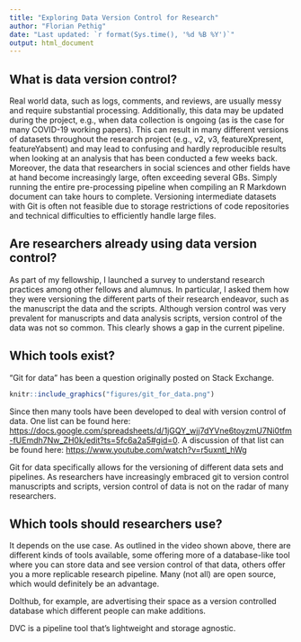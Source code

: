 ```yaml
---
title: "Exploring Data Version Control for Research"
author: "Florian Pethig"
date: "Last updated: `r format(Sys.time(), '%d %B %Y')`"
output: html_document
---
```


## What is data version control?

Real world data, such as logs, comments, and reviews, are usually messy and require substantial processing. Additionally, this data may be updated during the project, e.g., when data collection is ongoing (as is the case for many COVID-19 working papers). This can result in many different versions of datasets throughout the research project (e.g., v2, v3, featureXpresent, featureYabsent) and may lead to confusing and hardly reproducible results when looking at an analysis that has been conducted a few weeks back. Moreover, the data that researchers in social sciences and other fields have at hand become increasingly large, often exceeding several GBs. Simply running the entire pre-processing pipeline when compiling an R Markdown document can take hours to complete. Versioning intermediate datasets with Git is often not feasible due to storage restrictions of code repositories and technical difficulties to efficiently handle large files.

## Are researchers already using data version control?

As part of my fellowship, I launched a survey to understand research practices among other fellows and alumnus. In particular, I asked them how they were versioning the different parts of their research endeavor, such as the manuscript the data and the scripts. Although version control was very prevalent for manuscripts and data analysis scripts, version control of the data was not so common. This clearly shows a gap in the current pipeline.

## Which tools exist?

"Git for data" has been a question originally posted on Stack Exchange. 

```r
knitr::include_graphics("figures/git_for_data.png")
```

Since then many tools have been developed to deal with version control of data. One list can be found here: [https://docs.google.com/spreadsheets/d/1jGQY_wjj7dYVne6toyzmU7Ni0tfm-fUEmdh7Nw_ZH0k/edit?ts=5fc6a2a5#gid=0](https://docs.google.com/spreadsheets/d/1jGQY_wjj7dYVne6toyzmU7Ni0tfm-fUEmdh7Nw_ZH0k/edit?ts=5fc6a2a5#gid=0). A discussion of that list can be found here: [https://www.youtube.com/watch?v=r5uxntl_hWg](https://www.youtube.com/watch?v=r5uxntl_hWg)

Git for data specifically allows for the versioning of different data sets and pipelines. As researchers have increasingly embraced git to version control manuscripts and scripts, version control of data is not on the radar of many researchers.

## Which tools should researchers use?

It depends on the use case. As outlined in the video shown above, there are different kinds of tools available, some offering more of a database-like tool where you can store data and see version control of that data, others offer you a more replicable research pipeline. Many (not all) are open source, which would definitely be an advantage.

Dolthub, for example, are advertising their space as a version controlled database which different people can make additions.

DVC is a pipeline tool that’s lightweight and storage agnostic.

